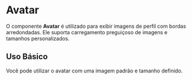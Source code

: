 
<Meta of={AvatarStories} />

# Avatar

O componente **Avatar** é utilizado para exibir imagens de perfil com bordas arredondadas. Ele suporta carregamento preguiçoso de imagens e tamanhos personalizados.

## Uso Básico

Você pode utilizar o avatar com uma imagem padrão e tamanho definido.

<Canvas of={AvatarStories.Default} />
<Controls />
